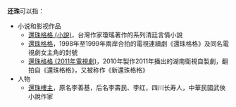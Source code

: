 '''还珠'''可以指：
* 小说和影视作品
** [[還珠格格_(小說)|還珠格格 (小說)]]，台灣作家瓊瑤著作的系列清廷言情小說
** [[還珠格格|還珠格格]]，1998年至1999年兩岸合拍的電視連續劇《還珠格格》及同名電視劇女主角的封號
** [[還珠格格_(2011年電視劇)|還珠格格 (2011年電視劇)]]，2010年製作2011年播出的湖南衛視自製劇，翻拍自《還珠格格》，又被称作《新還珠格格》
* 人物
** [[還珠樓主|還珠樓主]]，原名李善基，后名李壽民、李红，四川长寿人，中華民國武俠小說作家

{{disambig|cat=二字消歧义}}